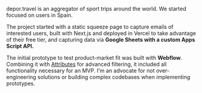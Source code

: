 depor.travel is an aggregator of sport trips around the world. We started focused on
users in Spain.

The project started with a static squeeze page to capture emails of interested
users, built with Next.js and deployed in Vercel to take advantage of their free tier, and capturing data via **Google Sheets with a
custom Apps Script API.**

The initial prototype to test product-market fit was built with **Webflow**. Combining it with [Attributes](https://www.finsweet.com/attributes/) for advanced filtering,
it included all functionality necessary for an MVP. I'm an advocate for not over-engineering solutions or building complex codebases when implementing prototypes.
